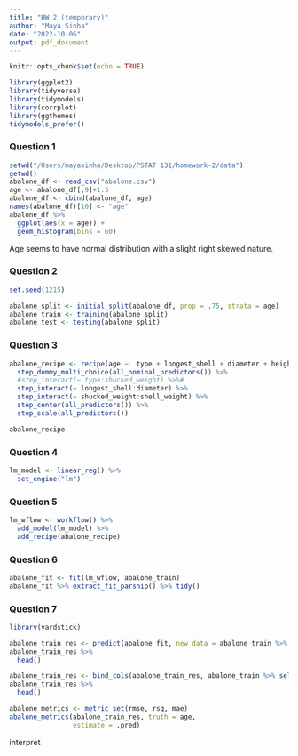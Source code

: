 ```yaml
---
title: "HW 2 (temporary)"
author: "Maya Sinha"
date: "2022-10-06"
output: pdf_document
---
```


```r
knitr::opts_chunk$set(echo = TRUE)
```

```r
library(ggplot2)
library(tidyverse)
library(tidymodels)
library(corrplot)
library(ggthemes)
tidymodels_prefer()
```

### Question 1

```r
setwd("/Users/mayasinha/Desktop/PSTAT 131/homework-2/data") 
getwd()
abalone_df <- read_csv("abalone.csv")
age <- abalone_df[,9]+1.5
abalone_df <- cbind(abalone_df, age)
names(abalone_df)[10] <- "age"
abalone_df %>% 
  ggplot(aes(x = age)) +
  geom_histogram(bins = 60) 
```

Age seems to have normal distribution with a slight right skewed nature.

### Question 2

```r
set.seed(1215)

abalone_split <- initial_split(abalone_df, prop = .75, strata = age)
abalone_train <- training(abalone_split)
abalone_test <- testing(abalone_split)
```

### Question 3

```r
abalone_recipe <- recipe(age ~  type + longest_shell + diameter + height +	whole_weight + shucked_weight + viscera_weight	+ shell_weight, data = abalone_train) %>% 
  step_dummy_multi_choice(all_nominal_predictors()) %>% 
  #step_interact(~ type:shucked_weight) %>%#
  step_interact(~ longest_shell:diameter) %>% 
  step_interact(~ shucked_weight:shell_weight) %>% 
  step_center(all_predictors()) %>% 
  step_scale(all_predictors())

abalone_recipe
```


### Question 4

```r
lm_model <- linear_reg() %>% 
  set_engine("lm")
```

### Question 5

```r
lm_wflow <- workflow() %>% 
  add_model(lm_model) %>% 
  add_recipe(abalone_recipe)
```

### Question 6

```r
abalone_fit <- fit(lm_wflow, abalone_train)
abalone_fit %>% extract_fit_parsnip() %>% tidy()

```

### Question 7

```r
library(yardstick)
```
```r
abalone_train_res <- predict(abalone_fit, new_data = abalone_train %>% select(-age))
abalone_train_res %>% 
  head()

abalone_train_res <- bind_cols(abalone_train_res, abalone_train %>% select(age))
abalone_train_res %>% 
  head()

abalone_metrics <- metric_set(rmse, rsq, mae)
abalone_metrics(abalone_train_res, truth = age, 
                estimate = .pred)
```

interpret